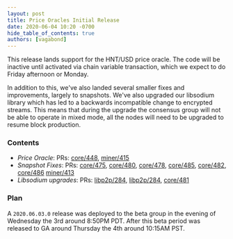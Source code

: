 ```yaml
---
layout: post
title: Price Oracles Initial Release
date: 2020-06-04 10:20 -0700
hide_table_of_contents: true
authors: [vagabond]
---
```


This release lands support for the HNT/USD price oracle. The code will be inactive until activated
via chain variable transaction, which we expect to do Friday afternoon or Monday.

<!--truncate-->

In addition to this, we've also landed several smaller fixes and improvements, largely to snapshots.
We've also upgraded our libsodium library which has led to a backwards incompatible change to
encrypted streams. This means that during the upgrade the consensus group will not be able to
operate in mixed mode, all the nodes will need to be upgraded to resume block production.

### Contents

- _Price Oracle_: PRs: [core/448](https://github.com/helium/blockchain-core/pull/448),
  [miner/415](https://github.com/helium/miner/pull/415)
- _Snapshot Fixes_: PRs: [core/475](https://github.com/helium/blockchain-core/pull/475),
  [core/480](https://github.com/helium/blockchain-core/pull/480),
  [core/478](https://github.com/helium/blockchain-core/pull/478),
  [core/485](https://github.com/helium/blockchain-core/pull/485),
  [core/482](https://github.com/helium/blockchain-core/pull/482),
  [core/486](https://github.com/helium/blockchain-core/pull/482)
  [miner/413](https://github.com/helium/miner/pull/413)
- _Libsodium upgrades_: PRs: [libp2p/284](https://github.com/helium/erlang-libp2p/pull/284),
  [libp2p/284](https://github.com/helium/erlang-libp2p/pull/284),
  [core/481](https://github.com/helium/blockchain-core/pull/481)

### Plan

A `2020.06.03.0` release was deployed to the beta group in the evening of Wednesday the 3rd around
8:50PM PDT. After this beta period was released to GA around Thursday the 4th around 10:15AM PST.
